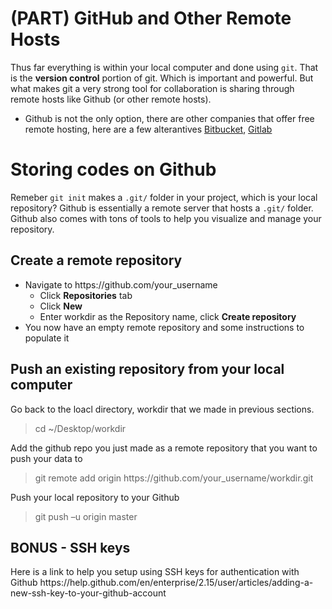 # (PART) GitHub and Other Remote Hosts {-}
Thus far everything is within your local computer and done using `git`. That is the **version control** portion of git. Which is important and powerful. But what makes git a very strong tool for collaboration is sharing through remote hosts like Github (or other remote hosts).

* Github is not the only option, there are other companies that offer free remote hosting, here are a few alterantives [Bitbucket](https://bitbucket.org/), [Gitlab](https://gitlab.com/)


# Storing codes on Github

Remeber `git init` makes a `.git/` folder in your project, which is your local repository? Github is essentially a remote server that hosts a `.git/` folder. Github also comes with tons of tools to help you visualize and manage your repository.

## Create a remote repository 

* Navigate to https://github.com/your_username
	+ Click **Repositories** tab
	+ Click **New**
	+ Enter workdir as the Repository name, click **Create repository**
* You now have an empty remote repository and some instructions to populate it

## Push an existing repository from your local computer
Go back to the loacl directory, workdir that we made in previous sections. 

> cd ~/Desktop/workdir

Add the github repo you just made as a remote repository that you want to push your data to

> git remote add origin https://github.com/your_username/workdir.git

Push your local repository to your Github

> git push –u origin master

## BONUS - SSH keys {-}
Here is a link to help you setup using SSH keys for authentication with Github
https://help.github.com/en/enterprise/2.15/user/articles/adding-a-new-ssh-key-to-your-github-account
